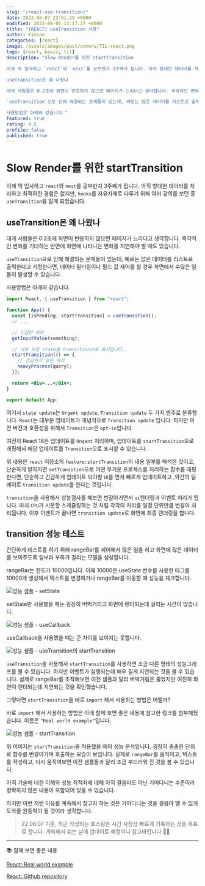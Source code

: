 ```yaml
---
slug: "/react-use-transition/"
date: 2022-06-07 23:51:29 +0000
modified: 2023-09-05 13:17:27 +0000
title: "[REACT] useTransition 사용"
author: Kimson
categories: [react]
image: /assets/images/post/covers/TIL-react.png
tags: [react, basic, til]
description: "Slow Render를 위한 startTransition

이제 막 입사하고 `react`와 `next`를 공부한지 3주째가 됩니다. 아직 방대한 데이터를 처리하고 최적하한 경험은 없지만, `hooks`를 자유자재로 다루기 위해 여러 강의를 보던 중 `useTransition`을 알게 되었습니다.

useTransition은 왜 나왔나

대게 사람들은 0.2초에 화면이 반응하지 않으면 페이지가 느리다고 생각합니다. 즉각적인 변화를 기대하는 반면에 화면에 나타나는 변화를 지연해야 할 때도 있습니다.

`useTransition`으로 인해 해결되는 문제들이 있는데, 예로는 많은 데이터를 리스트로 출력한다고 가정한다면, 데이터 필터링이나 필드 값 제어를 할 경우 화면에서 수많은 일들이 발생할 수 있습니다.

사용방법은 아래와 같습니다."
featured: true
rating: 4.5
profile: false
published: true
---
```


# Slow Render를 위한 startTransition

이제 막 입사하고 `react`와 `next`를 공부한지 3주째가 됩니다. 아직 방대한 데이터를 처리하고 최적하한 경험은 없지만, `hooks`를 자유자재로 다루기 위해 여러 강의를 보던 중 `useTransition`을 알게 되었습니다.

## useTransition은 왜 나왔나

대게 사람들은 0.2초에 화면이 반응하지 않으면 페이지가 느리다고 생각합니다. 즉각적인 변화를 기대하는 반면에 화면에 나타나는 변화를 지연해야 할 때도 있습니다.

`useTransition`으로 인해 해결되는 문제들이 있는데, 예로는 많은 데이터를 리스트로 출력한다고 가정한다면, 데이터 필터링이나 필드 값 제어를 할 경우 화면에서 수많은 일들이 발생할 수 있습니다.

사용방법은 아래와 같습니다.

```jsx showLineNumbers
import React, { useTransition } from "react";

function App() {
  const [isPending, startTransition] = useTransition();
  // ...

  // 긴급한 처리
  getInputValue(something);

  // 내부 모든 state를 transition으로 표시합니다.
  startTransition(() => {
    // 긴급하지 않은 처리
    heavyProcess(query);
  });

  return <div>...</div>;
}

export default App;
```

여기서 `state update`는 `Urgent update`, `Transition update` 두 가지 범주로 분류합니다. `React`는 대부분 업데이트가 개념적으로 `Transition update` 입니다. 하지만 이전 버전과 호환성을 위해서 `Transition`은 `opt-in`입니다.

여전히 React 18은 업데이트를 `Ungent` 처리하며, 업데이트를 `startTransition`으로 래핑해서 해당 업데이트를 `Transition`으로 표시할 수 있습니다.

위 내용은 `react` 저장소의 `feature:startTransition`의 내용 일부를 해석한 것이고, 단순하게 말하자면 `setTransition`으로 어떤 무거운 프로세스를 처리하는 함수를 래핑한다면, 단순하고 긴급하게 업데이트 되야할 ui를 먼저 빠르게 업데이트하고 ,약간의 딜레이로 `transition update`를 한다는 것입니다.

`transition`을 사용해서 성능검사를 해보면 번갈아가면서 `ui`렌더링과 이벤트 처리가 됩니다. 마치 `CPU`가 시분할 스케쥴링하는 것 처럼 각각의 처리를 일정 단위만큼 번갈아 처리됩니다.
이후 이벤트가 끝나면 `transition update`로 화면에 최종 렌더링을 합니다.

## transition 성능 테스트

간단하게 테스트를 하기 위해 rangeBar를 제어해서 많은 일을 하고 화면에 많은 데이터를 보여주도록 일부러 부하가 걸리는 모델을 생성합니다.

rangeBar는 한도가 10000입니다. 이때 10000은 useState 변수를 사용한 태그를 10000개 생성해서 텍스트를 변경하거나 rangeBar를 이동할 때 성능을 체크합니다.

![성능 샘플 - setState](https://user-images.githubusercontent.com/71887242/172615547-09a2114a-349b-4b4f-a9b8-80c0ec1bcfe0.png)

setState만 사용했을 때는 굉장히 버벅거리고 화면에 렌더되는데 걸리는 시간이 많습니다.

![성능 샘플 - useCallback](https://user-images.githubusercontent.com/71887242/172615778-68d5d60c-db3a-4f9c-8b74-70b5e8c9d002.png)

useCallback을 사용했을 때는 큰 차이를 보이지는 못합니다.

![성능 샘플 - useTransition의 startTransition](https://user-images.githubusercontent.com/71887242/172616260-4ebc668a-02d6-4515-b5f8-b261e6b9fd80.png)

`useTransition`을 사용해서 `startTransition`를 사용하면 조금 다른 형태의 성능그래프를 볼 수 있습니다. 하지만 이벤트가 실행되는데 매우 길게 지연되는 것을 볼 수 있습니다. 실제로 rangeBar를 조작해보면 이전 샘플과 달리 버벅거림은 줄었지만 여전히 화면이 렌더되는데 지연되는 것을 확인했습니다.

그렇다면 `startTransition`을 바로 `import` 해서 사용하는 방법은 어떨까?

바로 `import` 해서 사용하는 방법은 아래 함께 보면 좋은 내용에 참고한 링크를 첨부해뒀습니다. 이름은 `"Real world example"`입니다.

![성능 샘플 - startTransition](https://user-images.githubusercontent.com/71887242/172617675-4becbe76-add9-428a-9048-5962fec027c2.png)

위 이미지는 `startTransition`을 적용했을 때의 성능 분석입니다. 굉장히 촘촘한 단위로 함수를 번갈아가며 호출하는 모습이 보입니다. 실제로 `rangeBar`를 움직이고, 텍스트를 작성하고, 다시 움직여보면 이전 샘플들과 달리 조금 부드러워 진 것을 볼 수 있습니다.

아직 기술에 대한 이해와 성능 최적화에 대해 아직 걸음마도 아닌 기어다니는 수준이라 정확하지 않은 내용이 포함되어 있을 수 있습니다.

하지만 이런 저런 이유를 계속해서 찾고자 하는 것은 기어다니는 것을 걸음마 뗄 수 있게 도와줄 원동력이 될 것이라 생각합니다.

> 22.06.07 기준, 최근 작성되는 포스팅은 시간 사정상 빠르게 기록하는 것을 목표로 합니다. 계속해서 쉬는 날에 업데이트 예정이니 참고바랍니다 🙇‍♂️

---

📚 함께 보면 좋은 내용

[React::Real world example](https://github.com/reactwg/react-18/discussions/65#)

[React::Github repository](https://github.com/facebook/react/blob/42f15b324f50d0fd98322c21646ac3013e30344a/packages/react-dom/src/server/ReactPartialRendererHooks.js#L269)
